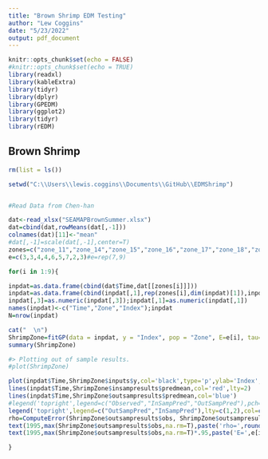 ```yaml
---
title: "Brown Shrimp EDM Testing"
author: "Lew Coggins"
date: "5/23/2022"
output: pdf_document
---
```


```r
knitr::opts_chunk$set(echo = FALSE)
#knitr::opts_chunk$set(echo = TRUE)
library(readxl)
library(kableExtra)
library(tidyr)
library(dplyr)
library(GPEDM)
library(ggplot2)
library(tidyr)
library(rEDM)

```

## Brown Shrimp

```r

rm(list = ls())

setwd("C:\\Users\\lewis.coggins\\Documents\\GitHub\\EDMShrimp")


#Read Data from Chen-han

dat<-read_xlsx("SEAMAPBrownSummer.xlsx")
dat=cbind(dat,rowMeans(dat[,-1]))
colnames(dat)[11]<-"mean"
#dat[,-1]=scale(dat[,-1],center=T)
zones=c("zone_11","zone_14","zone_15","zone_16","zone_17","zone_18","zone_19","zone_20","zone_21","mean")
e=c(3,3,4,4,6,5,7,2,3)#e=rep(7,9)

for(i in 1:9){

inpdat=as.data.frame(cbind(dat$Time,dat[[zones[i]]]))
inpdat=as.data.frame(cbind(inpdat[,1],rep(zones[i],dim(inpdat)[1]),inpdat[,2]))
inpdat[,3]=as.numeric(inpdat[,3]);inpdat[,1]=as.numeric(inpdat[,1])
names(inpdat)<-c("Time","Zone","Index");inpdat
N=nrow(inpdat)

cat("  \n")
ShrimpZone=fitGP(data = inpdat, y = "Index", pop = "Zone", E=e[i], tau=1, scaling = "local", predictmethod = "loo")
summary(ShrimpZone)

#> Plotting out of sample results.
#plot(ShrimpZone)

plot(inpdat$Time,ShrimpZone$inputs$y,col='black',type='p',ylab='Index',xlab='Year',main=zones[i])
lines(inpdat$Time,ShrimpZone$insampresults$predmean,col='red',lty=2)
lines(inpdat$Time,ShrimpZone$outsampresults$predmean,col='blue')
#legend('topright',legend=c("Observed","InSampPred","OutSampPred"),pch=c("o","",""),lty=c(0,1,2),col=c('black','red','blue'),bty='n')
legend('topright',legend=c("OutSampPred","InSampPred"),lty=c(1,2),col=c('blue','red'),bty='n')
rho=ComputeError(ShrimpZone$outsampresults$obs, ShrimpZone$outsampresults$predmean)$rho
text(1995,max(ShrimpZone$outsampresults$obs,na.rm=T),paste('rho=',round(rho,2)))
text(1995,max(ShrimpZone$outsampresults$obs,na.rm=T)*.95,paste('E=',e[i]))

}

```